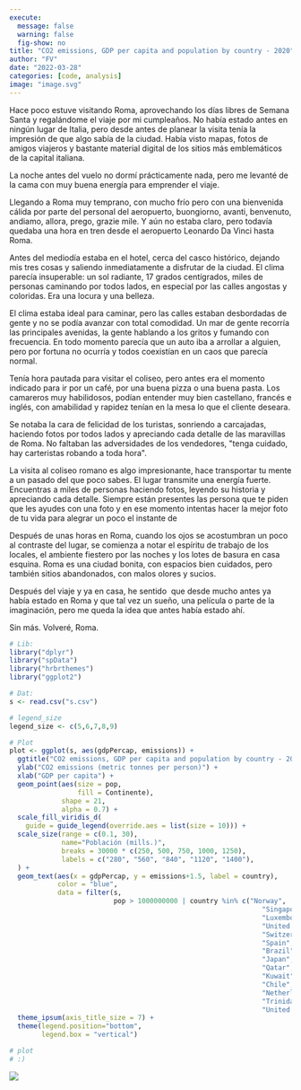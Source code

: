 ```yaml
---
execute:
  message: false
  warning: false
  fig-show: no
title: "CO2 emissions, GDP per capita and population by country - 2020"
author: "FV"
date: "2022-03-28"
categories: [code, analysis]
image: "image.svg"
---
```


Hace poco estuve visitando Roma, aprovechando los días libres de Semana Santa y regalándome el viaje por mi cumpleaños. No había estado antes en ningún lugar de Italia, pero desde antes de planear la visita tenía la impresión de que algo sabía de la ciudad. Había visto mapas, fotos de amigos viajeros y bastante material digital de los sitios más emblemáticos de la capital italiana.

La noche antes del vuelo no dormí prácticamente nada, pero me levanté de la cama con muy buena energía para emprender el viaje.

Llegando a Roma muy temprano, con mucho frío pero con una bienvenida cálida por parte del personal del aeropuerto, buongiorno, avanti, benvenuto, andiamo, allora, prego, grazie mile. Y aún no estaba claro, pero todavía quedaba una hora en tren desde el aeropuerto Leonardo Da Vinci hasta Roma.

Antes del mediodía estaba en el hotel, cerca del casco histórico, dejando mis tres cosas y saliendo inmediatamente a disfrutar de la ciudad. El clima parecía insuperable: un sol radiante, 17 grados centígrados, miles de personas caminando por todos lados, en especial por las calles angostas y coloridas. Era una locura y una belleza.

El clima estaba ideal para caminar, pero las calles estaban desbordadas de gente y no se podía avanzar con total comodidad. Un mar de gente recorría las principales avenidas, la gente hablando a los gritos y fumando con frecuencia. En todo momento parecía que un auto iba a arrollar a alguien, pero por fortuna no ocurría y todos coexistían en un caos que parecía normal.

Tenía hora pautada para visitar el coliseo, pero antes era el momento indicado para ir por un café, por una buena pizza o una buena pasta. Los camareros muy habilidosos, podían entender muy bien castellano, francés e inglés, con amabilidad y rapidez tenían en la mesa lo que el cliente deseara.

Se notaba la cara de felicidad de los turistas, sonriendo a carcajadas, haciendo fotos por todos lados y apreciando cada detalle de las maravillas de Roma. No faltaban las adversidades de los vendedores, \"tenga cuidado, hay carteristas robando a toda hora\".

La visita al coliseo romano es algo impresionante, hace transportar tu mente a un pasado del que poco sabes. El lugar transmite una energía fuerte. Encuentras a miles de personas haciendo fotos, leyendo su historia y apreciando cada detalle. Siempre están presentes las persona que te piden que les ayudes con una foto y en ese momento intentas hacer la mejor foto de tu vida para alegrar un poco el instante de 

Después de unas horas en Roma, cuando los ojos se acostumbran un poco al contraste del lugar, se comienza a notar el espíritu de trabajo de los locales, el ambiente fiestero por las noches y los lotes de basura en casa esquina. Roma es una ciudad bonita, con espacios bien cuidados, pero también sitios abandonados, con malos olores y sucios.

Después del viaje y ya en casa, he sentido  que desde mucho antes ya había estado en Roma y que tal vez un sueño, una película o parte de la imaginación, pero me queda la idea que antes había estado ahí.

Sin más. Volveré, Roma. 

```r
# Lib:
library("dplyr")
library("spData") 
library("hrbrthemes")
library("ggplot2")

# Dat:
s <- read.csv("s.csv")

# legend_size
legend_size <- c(5,6,7,8,9)

# Plot
plot <- ggplot(s, aes(gdpPercap, emissions)) +
  ggtitle("CO2 emissions, GDP per capita and population by country - 2020") +
  ylab("CO2 emissions (metric tonnes per person)") +
  xlab("GDP per capita") +
  geom_point(aes(size = pop, 
                 fill = Continente), 
             shape = 21, 
             alpha = 0.7) +
  scale_fill_viridis_d(
    guide = guide_legend(override.aes = list(size = 10))) +
  scale_size(range = c(0.1, 30),
             name="Población (mills.)",
             breaks = 30000 * c(250, 500, 750, 1000, 1250),
             labels = c("280", "560", "840", "1120", "1400"),
  ) +
  geom_text(aes(x = gdpPercap, y = emissions+1.5, label = country),
            color = "blue",
            data = filter(s, 
                          pop > 1000000000 | country %in% c("Norway",
                                                               "Singapore",
                                                               "Luxembourg",
                                                               "United States",
                                                               "Switzerland",
                                                               "Spain",
                                                               "Brazil",
                                                               "Japan",
                                                               "Qatar",
                                                               "Kuwait",
                                                               "Chile",
                                                               "Netherlands",
                                                               "Trinidad and Tobago",
                                                               "United Kingdom"))) +
  theme_ipsum(axis_title_size = 7) +
  theme(legend.position="bottom",
        legend.box = "vertical")

# plot
# :)
```

![](image.svg)
